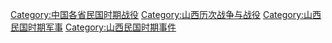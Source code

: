[[Category:中国各省民国时期战役|Category:中国各省民国时期战役]]
[[Category:山西历次战争与战役|Category:山西历次战争与战役]]
[[Category:山西民国时期军事|Category:山西民国时期军事]]
[[Category:山西民国时期事件|Category:山西民国时期事件]]